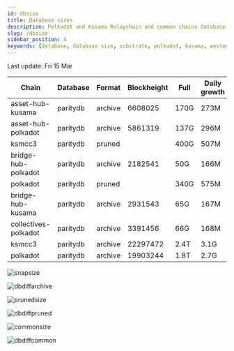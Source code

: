 ```yaml
---
id: dbsize
title: Database sizes
description: Polkadot and Kusama Relaychain and common chains database sizes
slug: /dbsize
sidebar_position: 4
keywords: [database, database size, substrate, polkadot, kusama, westend]
---
```



Last update: Fri 15 Mar

| Chain    | Database   | Format | Blockheight | Full         | Daily growth |
| ------------------------| ----------- | -------- | ------- | ---------- | ----- | 
| asset-hub-kusama | paritydb | archive | 6608025 | 170G | 273M |
| asset-hub-polkadot | paritydb | archive | 5861319 | 137G | 296M |
| ksmcc3 | paritydb | pruned |  | 400G | 507M |
| bridge-hub-polkadot | paritydb | archive | 2182541 | 50G | 166M |
| polkadot | paritydb | pruned |  | 340G | 575M |
| bridge-hub-kusama | paritydb | archive | 2931543 | 65G | 167M |
| collectives-polkadot | paritydb | archive | 3391456 | 66G | 168M |
| ksmcc3 | paritydb | archive | 22297472 | 2.4T | 3.1G |
| polkadot | paritydb | archive | 19903244 | 1.8T | 2.7G |

![snapsize](/img/archivesize.png)

![dbdiffarchive](/img/dbdiffrelay.png)

![prunedsize](/img/prunedsize.png)

![dbdiffpruned](/img/dbdiffpruned.png)

![commonsize](/img/commonsize.png)

![dbdiffcommon](/img/dbdiffcommon.png)
